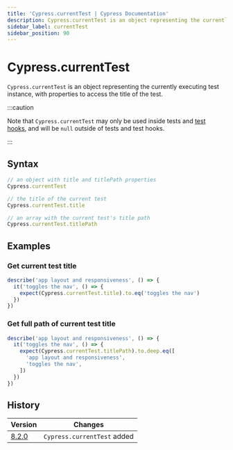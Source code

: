 ```yaml
---
title: 'Cypress.currentTest | Cypress Documentation'
description: Cypress.currentTest is an object representing the currently executing test instance, with properties to access the title of the test.
sidebar_label: currentTest
sidebar_position: 90
---
```


<ProductHeading product="app" />

# Cypress.currentTest

`Cypress.currentTest` is an object representing the currently executing test
instance, with properties to access the title of the test.

:::caution

Note that `Cypress.currentTest` may only be used inside tests and
[test hooks](/app/core-concepts/writing-and-organizing-tests#Hooks), and will
be `null` outside of tests and test hooks.

:::

## Syntax

```javascript
// an object with title and titlePath properties
Cypress.currentTest

// the title of the current test
Cypress.currentTest.title

// an array with the current test's title path
Cypress.currentTest.titlePath
```

## Examples

### Get current test title

```javascript
describe('app layout and responsiveness', () => {
  it('toggles the nav', () => {
    expect(Cypress.currentTest.title).to.eq('toggles the nav')
  })
})
```

### Get full path of current test title

```javascript
describe('app layout and responsiveness', () => {
  it('toggles the nav', () => {
    expect(Cypress.currentTest.titlePath).to.deep.eq([
      'app layout and responsiveness',
      'toggles the nav',
    ])
  })
})
```

## History

| Version                                  | Changes                     |
| ---------------------------------------- | --------------------------- |
| [8.2.0](/app/references/changelog#8-2-0) | `Cypress.currentTest` added |

